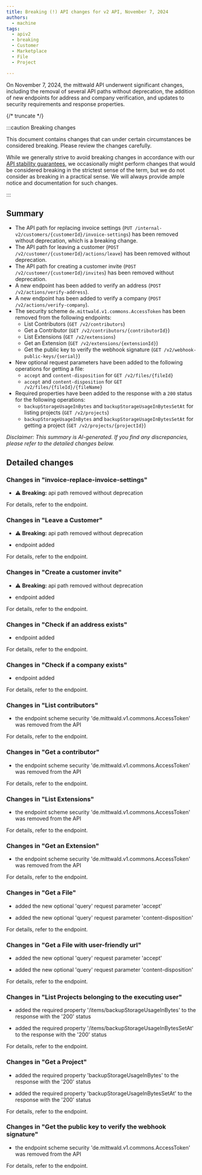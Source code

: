 ```yaml
---
title: Breaking (!) API changes for v2 API, November 7, 2024
authors:
  - machine
tags:
  - apiv2
  - breaking
  - Customer
  - Marketplace
  - File
  - Project

---
```



On November 7, 2024, the mittwald API underwent significant changes, including the removal of several API paths without deprecation, the addition of new endpoints for address and company verification, and updates to security requirements and response properties.

{/* truncate */}



:::caution Breaking changes

This document contains changes that can under certain circumstances be considered breaking. Please review the changes carefully.

While we generally strive to avoid breaking changes in accordance with our [API stability guarantees](../../../../../docs/v2/api/stability), we occasionally might perform changes that would be considered breaking in the strictest sense of the term, but we do not consider as breaking in a practical sense. We will always provide ample notice and documentation for such changes.

:::



## Summary


- The API path for replacing invoice settings (`PUT /internal-v2/customers/{customerId}/invoice-settings`) has been removed without deprecation, which is a breaking change.
- The API path for leaving a customer (`POST /v2/customer/{customerId}/actions/leave`) has been removed without deprecation.
- The API path for creating a customer invite (`POST /v2/customer/{customerId}/invites`) has been removed without deprecation.
- A new endpoint has been added to verify an address (`POST /v2/actions/verify-address`).
- A new endpoint has been added to verify a company (`POST /v2/actions/verify-company`).
- The security scheme `de.mittwald.v1.commons.AccessToken` has been removed from the following endpoints:
  - List Contributors (`GET /v2/contributors`)
  - Get a Contributor (`GET /v2/contributors/{contributorId}`)
  - List Extensions (`GET /v2/extensions`)
  - Get an Extension (`GET /v2/extensions/{extensionId}`)
  - Get the public key to verify the webhook signature (`GET /v2/webhook-public-keys/{serial}`)
- New optional request parameters have been added to the following operations for getting a file:
  - `accept` and `content-disposition` for `GET /v2/files/{fileId}`
  - `accept` and `content-disposition` for `GET /v2/files/{fileId}/{fileName}`
- Required properties have been added to the response with a `200` status for the following operations:
  - `backupStorageUsageInBytes` and `backupStorageUsageInBytesSetAt` for listing projects (`GET /v2/projects`)
  - `backupStorageUsageInBytes` and `backupStorageUsageInBytesSetAt` for getting a project (`GET /v2/projects/{projectId}`)

_Disclaimer: This summary is AI-generated. If you find any discrepancies, please refer to the detailed changes below._


## Detailed changes



### Changes in "invoice-replace-invoice-settings"


- ⚠️ **Breaking:** api path removed without deprecation


For details, refer to the <OperationLink operation="invoice-replace-invoice-settings" apiVersion="v2" /> endpoint.



### Changes in "Leave a Customer"


- ⚠️ **Breaking:** api path removed without deprecation

- endpoint added


For details, refer to the <OperationLink operation="customer-leave-customer" apiVersion="v2" /> endpoint.



### Changes in "Create a customer invite"


- ⚠️ **Breaking:** api path removed without deprecation

- endpoint added


For details, refer to the <OperationLink operation="customer-create-customer-invite" apiVersion="v2" /> endpoint.



### Changes in "Check if an address exists"


- endpoint added


For details, refer to the <OperationLink operation="verification-verify-address" apiVersion="v2" /> endpoint.



### Changes in "Check if a company exists"


- endpoint added


For details, refer to the <OperationLink operation="verification-verify-company" apiVersion="v2" /> endpoint.



### Changes in "List contributors"


- the endpoint scheme security 'de.mittwald.v1.commons.AccessToken' was removed from the API


For details, refer to the <OperationLink operation="extension-list-contributors" apiVersion="v2" /> endpoint.



### Changes in "Get a contributor"


- the endpoint scheme security 'de.mittwald.v1.commons.AccessToken' was removed from the API


For details, refer to the <OperationLink operation="extension-get-contributor" apiVersion="v2" /> endpoint.



### Changes in "List Extensions"


- the endpoint scheme security 'de.mittwald.v1.commons.AccessToken' was removed from the API


For details, refer to the <OperationLink operation="extension-list-extensions" apiVersion="v2" /> endpoint.



### Changes in "Get an Extension"


- the endpoint scheme security 'de.mittwald.v1.commons.AccessToken' was removed from the API


For details, refer to the <OperationLink operation="extension-get-extension" apiVersion="v2" /> endpoint.



### Changes in "Get a File"


- added the new optional 'query' request parameter 'accept'

- added the new optional 'query' request parameter 'content-disposition'


For details, refer to the <OperationLink operation="file-get-file" apiVersion="v2" /> endpoint.



### Changes in "Get a File with user-friendly url"


- added the new optional 'query' request parameter 'accept'

- added the new optional 'query' request parameter 'content-disposition'


For details, refer to the <OperationLink operation="file-get-file-with-name" apiVersion="v2" /> endpoint.



### Changes in "List Projects belonging to the executing user"


- added the required property '/items/backupStorageUsageInBytes' to the response with the '200' status

- added the required property '/items/backupStorageUsageInBytesSetAt' to the response with the '200' status


For details, refer to the <OperationLink operation="project-list-projects" apiVersion="v2" /> endpoint.



### Changes in "Get a Project"


- added the required property 'backupStorageUsageInBytes' to the response with the '200' status

- added the required property 'backupStorageUsageInBytesSetAt' to the response with the '200' status


For details, refer to the <OperationLink operation="project-get-project" apiVersion="v2" /> endpoint.



### Changes in "Get the public key to verify the webhook signature"


- the endpoint scheme security 'de.mittwald.v1.commons.AccessToken' was removed from the API


For details, refer to the <OperationLink operation="extension-get-public-key" apiVersion="v2" /> endpoint.




